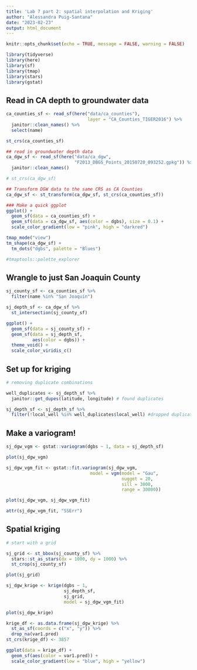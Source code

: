 ```yaml
---
title: 'Lab 7 part 2: spatial interpolation and Kriging'
author: "Alessandra Puig-Santana"
date: "2023-02-23"
output: html_document
---
```


```r
knitr::opts_chunk$set(echo = TRUE, message = FALSE, warning = FALSE)

library(tidyverse)
library(here)
library(sf)
library(tmap)
library(stars)
library(gstat)
```

## Read in CA depth to groundwater data
```r
ca_counties_sf <- read_sf(here("data/ca_counties"),
                               layer = "CA_Counties_TIGER2016") %>%
  janitor::clean_names() %>%
  select(name)

st_crs(ca_counties_sf)

## read in groundwater depth data
ca_dgw_sf <- read_sf(here("data/ca_dgw",
                          "F2013_DBGS_Points_20150720_093252.gpkg")) %>%
  janitor::clean_names()

# st_crs(ca_dgw_sf)

## Transform DGW data to the same CRS as CA Counties 
ca_dgw_sf <- st_transform(ca_dgw_sf, st_crs(ca_counties_sf))

### Make a quick ggplot
ggplot() +
  geom_sf(data = ca_counties_sf) +
  geom_sf(data = ca_dgw_sf, aes(color = dgbs), size = 0.1) +
  scale_color_gradient(low = "pink", high = "darkred")

tmap_mode("view") 
tm_shape(ca_dgw_sf) +
  tm_dots("dgbs", palette = "Blues")

#tmaptools::palette_explorer
```

## Wrangle to just San Joaquin County
```r
sj_county_sf <- ca_counties_sf %>%
  filter(name %in% "San Joaquin")

sj_depth_sf <- ca_dgw_sf %>%
  st_intersection(sj_county_sf)

ggplot() +
  geom_sf(data = sj_county_sf) +
  geom_sf(data = sj_depth_sf, 
          aes(color = dgbs)) +
  theme_void() +
  scale_color_viridis_c()
```

## Set up for kriging
```r
# removing duplicate combinations

well_duplicates <- sj_depth_sf %>%
  janitor::get_dupes(latitude, longitude) # found duplicates

sj_depth_sf <- sj_depth_sf %>%
  filter(!local_well %in% well_duplicates$local_well) #dropped duplicates
```

## Make a variogram!
```r
sj_dgw_vgm <- gstat::variogram(dgbs ~ 1, data = sj_depth_sf)

plot(sj_dgw_vgm)

sj_dgw_vgm_fit <- gstat::fit.variogram(sj_dgw_vgm, 
                                model = vgm(model = "Gau",
                                            nugget = 20,
                                            sill = 3000,
                                            range = 30000))

plot(sj_dgw_vgm, sj_dgw_vgm_fit)

attr(sj_dgw_vgm_fit, "SSErr")
```

## Spatial kriging
```r
# start with a grid

sj_grid <- st_bbox(sj_county_sf) %>%
  stars::st_as_stars(dx = 1000, dy = 1000) %>%
  st_crop(sj_county_sf)

plot(sj_grid)
```

```r
sj_dgw_krige <- krige(dgbs ~ 1, 
                      sj_depth_sf,
                      sj_grid,
                      model = sj_dgw_vgm_fit)

plot(sj_dgw_krige)

krige_df <- as.data.frame(sj_dgw_krige) %>%
  st_as_sf(coords = c("x", "y")) %>%
  drop_na(var1.pred)
st_crs(krige_df) <- 3857

ggplot(data = krige_df) +
  geom_sf(aes(color = var1.pred)) +
  scale_color_gradient(low = "blue", high = "yellow")
```

